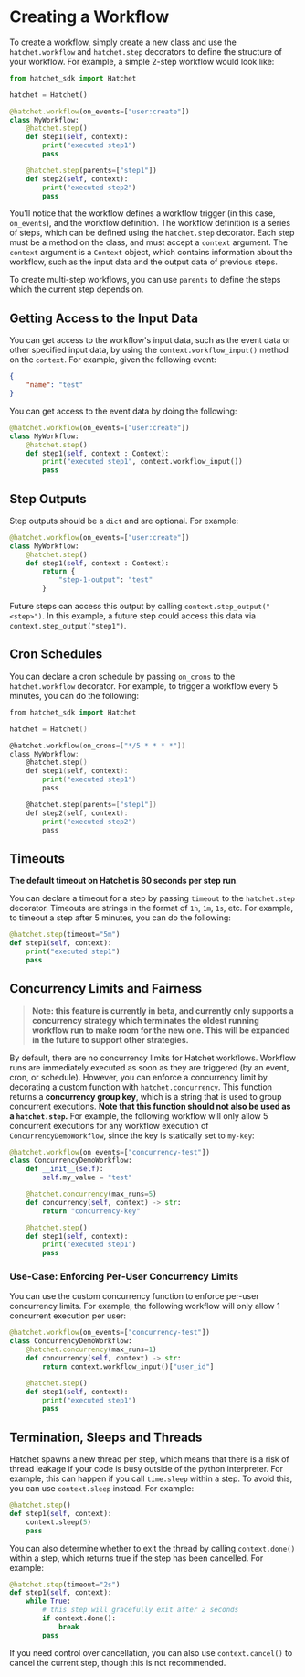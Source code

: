 # Creating a Workflow

To create a workflow, simply create a new class and use the `hatchet.workflow` and `hatchet.step` decorators to define the structure of your workflow. For example, a simple 2-step workflow would look like:

```py
from hatchet_sdk import Hatchet

hatchet = Hatchet()

@hatchet.workflow(on_events=["user:create"])
class MyWorkflow:
    @hatchet.step()
    def step1(self, context):
        print("executed step1")
        pass

    @hatchet.step(parents=["step1"])
    def step2(self, context):
        print("executed step2")
        pass
```

You'll notice that the workflow defines a workflow trigger (in this case, `on_events`), and the workflow definition. The workflow definition is a series of steps, which can be defined using the `hatchet.step` decorator. Each step must be a method on the class, and must accept a `context` argument. The `context` argument is a `Context` object, which contains information about the workflow, such as the input data and the output data of previous steps.

To create multi-step workflows, you can use `parents` to define the steps which the current step depends on. 

## Getting Access to the Input Data

You can get access to the workflow's input data, such as the event data or other specified input data, by using the `context.workflow_input()` method on the `context`. For example, given the following event:

```json
{
    "name": "test"
}
```

You can get access to the event data by doing the following:

```py
@hatchet.workflow(on_events=["user:create"])
class MyWorkflow:
    @hatchet.step()
    def step1(self, context : Context):
        print("executed step1", context.workflow_input())
        pass
```

## Step Outputs

Step outputs should be a `dict` and are optional. For example:

```py
@hatchet.workflow(on_events=["user:create"])
class MyWorkflow:
    @hatchet.step()
    def step1(self, context : Context):
        return {
            "step-1-output": "test"
        }
```

Future steps can access this output by calling `context.step_output("<step>")`. In this example, a future step could access this data via `context.step_output("step1")`.

## Cron Schedules

You can declare a cron schedule by passing `on_crons` to the `hatchet.workflow` decorator. For example, to trigger a workflow every 5 minutes, you can do the following:

```go
from hatchet_sdk import Hatchet

hatchet = Hatchet()

@hatchet.workflow(on_crons=["*/5 * * * *"])
class MyWorkflow:
    @hatchet.step()
    def step1(self, context):
        print("executed step1")
        pass

    @hatchet.step(parents=["step1"])
    def step2(self, context):
        print("executed step2")
        pass
```

## Timeouts

**The default timeout on Hatchet is 60 seconds per step run**.

You can declare a timeout for a step by passing `timeout` to the `hatchet.step` decorator. Timeouts are strings in the format of `1h`, `1m`, `1s`, etc. For example, to timeout a step after 5 minutes, you can do the following:

```py
@hatchet.step(timeout="5m")
def step1(self, context):
    print("executed step1")
    pass
```

## Concurrency Limits and Fairness

> __**Note:** this feature is currently in beta, and currently only supports a concurrency strategy which terminates the oldest running workflow run to make room for the new one. This will be expanded in the future to support other strategies.__

By default, there are no concurrency limits for Hatchet workflows. Workflow runs are immediately executed as soon as they are triggered (by an event, cron, or schedule). However, you can enforce a concurrency limit by decorating a custom function with `hatchet.concurrency`. This function returns a __concurrency group key__, which is a string that is used to group concurrent executions. **Note that this function should not also be used as a `hatchet.step`.** For example, the following workflow will only allow 5 concurrent executions for any workflow execution of `ConcurrencyDemoWorkflow`, since the key is statically set to `my-key`:

```py
@hatchet.workflow(on_events=["concurrency-test"])
class ConcurrencyDemoWorkflow:
    def __init__(self):
        self.my_value = "test"

    @hatchet.concurrency(max_runs=5)
    def concurrency(self, context) -> str:
        return "concurrency-key"

    @hatchet.step()
    def step1(self, context):
        print("executed step1")
        pass
```

### Use-Case: Enforcing Per-User Concurrency Limits

You can use the custom concurrency function to enforce per-user concurrency limits. For example, the following workflow will only allow 1 concurrent execution per user:

```py
@hatchet.workflow(on_events=["concurrency-test"])
class ConcurrencyDemoWorkflow:
    @hatchet.concurrency(max_runs=1)
    def concurrency(self, context) -> str:
        return context.workflow_input()["user_id"]

    @hatchet.step()
    def step1(self, context):
        print("executed step1")
        pass
```

## Termination, Sleeps and Threads

Hatchet spawns a new thread per step, which means that there is a risk of thread leakage if your code is busy outside of the python interpreter. For example, this can happen if you call `time.sleep` within a step. To avoid this, you can use `context.sleep` instead. For example:

```py
@hatchet.step()
def step1(self, context):
    context.sleep(5)
    pass
```

You can also determine whether to exit the thread by calling `context.done()` within a step, which returns true if the step has been cancelled. For example:

```py
@hatchet.step(timeout="2s")
def step1(self, context):
    while True:
        # this step will gracefully exit after 2 seconds
        if context.done():
            break
        pass
```

If you need control over cancellation, you can also use `context.cancel()` to cancel the current step, though this is not recommended.